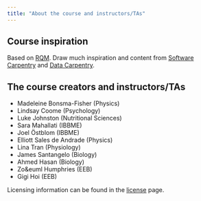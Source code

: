 ```yaml
---
title: "About the course and instructors/TAs"
---
```


## Course inspiration

Based on [RQM](https://cbahlai.github.io/rqm-template/). Draw much inspiration and content from [Software Carpentry](https://software-carpentry.org/) and [Data Carpentry](http://www.datacarpentry.org/).

## The course creators and instructors/TAs

- Madeleine Bonsma-Fisher (Physics)
- Lindsay Coome (Psychology)
- Luke Johnston (Nutritional Sciences)
- Sara Mahallati (IBBME)
- Joel Östblom (IBBME)
- Elliott Sales de Andrade (Physics)
- Lina Tran (Physiology)
- James Santangelo (Biology)
- Ahmed Hasan (Biology)
- Zo&euml Humphries (EEB)
- Gigi Hoi (EEB)

Licensing information can be found in the [license](LICENSE.html) page.
